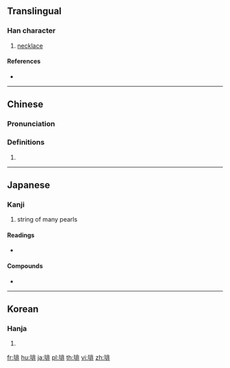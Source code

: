 ==Translingual==

===Han character===
{{Han char|rn=96|rad=玉|as=08|sn=12|four=11111|canj=MGLMY}}

# [[necklace]]

====References====
* {{Han ref|kx=0735.080|dkj=21075|dj=1147.060|hdz=21121.030|uh=7432|ud=29746|bh=DAAA|bd=55978}}

----

==Chinese==
{{zh-forms}}

===Pronunciation===
{{zh-pron
|m=琲
|c=bei3,pui3
|h=pfs=
|md=
|mn=
|w=
|mc=y
|oc=y
|cat=n
}}

===Definitions===
{{zh-hanzi}}

# {{rfdef|lang=zh}}

----

==Japanese==

===Kanji===
{{ja-kanji|grade=|rs=玉08}}

# string of many pearls

====Readings====
* {{ja-readings|on=[[はい]] (hai)|kun=[[つらぬく]] (tsuranuku)|nanori=}}

====Compounds====
* {{l|ja|珈琲|tr=[[コーヒー]], kōhī}}

----

==Korean==

===Hanja===
{{ko-hanja|hangeul=배|eumhun=|rv=bae|mr=pae|y=pay}}

# {{defn|lang=ko|sort=玉08}}

[[fr:琲]]
[[hu:琲]]
[[ja:琲]]
[[pl:琲]]
[[th:琲]]
[[vi:琲]]
[[zh:琲]]